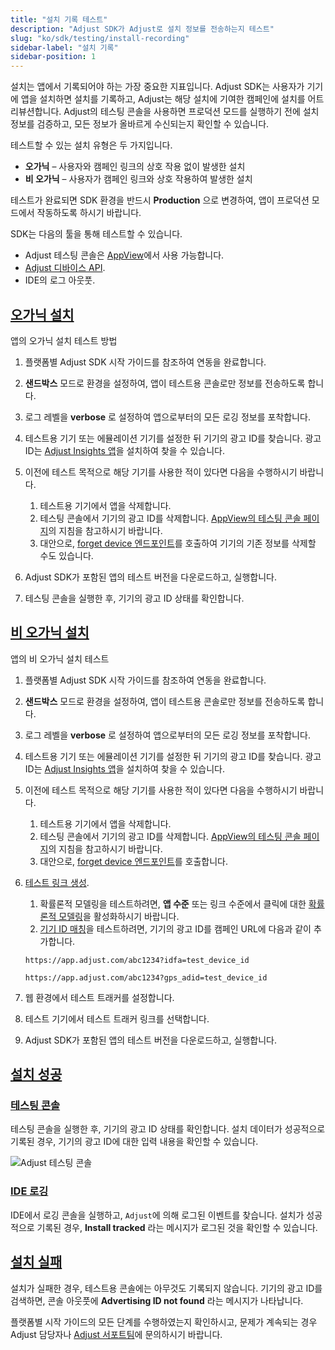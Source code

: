```yaml
---
title: "설치 기록 테스트"
description: "Adjust SDK가 Adjust로 설치 정보를 전송하는지 테스트"
slug: "ko/sdk/testing/install-recording"
sidebar-label: "설치 기록"
sidebar-position: 1
---
```


설치는 앱에서 기록되어야 하는 가장 중요한 지표입니다. Adjust SDK는 사용자가 기기에 앱을 설치하면 설치를 기록하고, Adjust는 해당 설치에 기여한 캠페인에 설치를 어트리뷰션합니다. Adjust의 테스팅 콘솔을 사용하면 프로덕션 모드를 실행하기 전에 설치 정보를 검증하고, 모든 정보가 올바르게 수신되는지 확인할 수 있습니다.

테스트할 수 있는 설치 유형은 두 가지입니다.

-  **오가닉** – 사용자와 캠페인 링크의 상호 작용 없이 발생한 설치
-  **비 오가닉** – 사용자가 캠페인 링크와 상호 작용하여 발생한 설치

<Callout type="important">

테스트가 완료되면 SDK 환경을 반드시 **Production** 으로 변경하여, 앱이 프로덕션 모드에서 작동하도록 하시기 바랍니다.

</Callout>

SDK는 다음의 툴을 통해 테스트할 수 있습니다.

-  Adjust 테스팅 콘솔은 [AppView](https://help.adjust.com/ko/article/testing-console)에서 사용 가능합니다.
-  [Adjust 디바이스 API](/ko/api/device-api/inspect).
-  IDE의 로그 아웃풋.

## [오가닉 설치](organic-installs-1)

앱의 오가닉 설치 테스트 방법

1. 플랫폼별 Adjust SDK 시작 가이드를 참조하여 연동을 완료합니다.
2. **샌드박스** 모드로 환경을 설정하여, 앱이 테스트용 콘솔로만 정보를 전송하도록 합니다.
3. 로그 레벨을 **verbose** 로 설정하여 앱으로부터의 모든 로깅 정보를 포착합니다.
4. 테스트용 기기 또는 에뮬레이션 기기를 설정한 뒤 기기의 광고 ID를 찾습니다. 광고 ID는 [Adjust Insights 앱](https://apps.apple.com/us/app/adjust-insights/id1125517808)을 설치하여 찾을 수 있습니다.
5. 이전에 테스트 목적으로 해당 기기를 사용한 적이 있다면 다음을 수행하시기 바랍니다.

   1. 테스트용 기기에서 앱을 삭제합니다.
   2. 테스팅 콘솔에서 기기의 광고 ID를 삭제합니다. [AppView의 테스팅 콘솔 페이지](https://help.adjust.com/ko/article/testing-console#forget-device)의 지침을 참고하시기 바랍니다.
   3. 대안으로, [forget device 엔드포인트](/ko/api/device-api/forget/)를 호출하여 기기의 기존 정보를 삭제할 수도 있습니다.

6. Adjust SDK가 포함된 앱의 테스트 버전을 다운로드하고, 실행합니다.
7. 테스팅 콘솔을 실행한 후, 기기의 광고 ID 상태를 확인합니다.

## [비 오가닉 설치](non-organic-installs)

앱의 비 오가닉 설치 테스트

1. 플랫폼별 Adjust SDK 시작 가이드를 참조하여 연동을 완료합니다.

2. **샌드박스** 모드로 환경을 설정하여, 앱이 테스트용 콘솔로만 정보를 전송하도록 합니다.

3. 로그 레벨을 **verbose** 로 설정하여 앱으로부터의 모든 로깅 정보를 포착합니다.

4. 테스트용 기기 또는 에뮬레이션 기기를 설정한 뒤 기기의 광고 ID를 찾습니다. 광고 ID는 [Adjust Insights 앱](https://apps.apple.com/us/app/adjust-insights/id1125517808)을 설치하여 찾을 수 있습니다.

5. 이전에 테스트 목적으로 해당 기기를 사용한 적이 있다면 다음을 수행하시기 바랍니다.

   1. 테스트용 기기에서 앱을 삭제합니다.
   2. 테스팅 콘솔에서 기기의 광고 ID를 삭제합니다. [AppView의 테스팅 콘솔 페이지](https://help.adjust.com/ko/article/testing-console-suite#forget-device)의 지침을 참고하시기 바랍니다.
   3. 대안으로, [forget device 엔드포인트](/ko/api/device-api/forget/)를 호출합니다.

6. [테스트 링크 생성](https://help.adjust.com/ko/article/links).

   1. 확률론적 모델링을 테스트하려면, **앱 수준** 또는 링크 수준에서 클릭에 대한 [확률론적 모델링](https://help.adjust.com/ko/article/attribution-settings-app-level)을 활성화하시기 바랍니다.
   2. [기기 ID 매칭](https://help.adjust.com/ko/article/attribution-methods#deterministic-attribution)을 테스트하려면, 기기의 광고 ID를 캠페인 URL에 다음과 같이 추가합니다.

   ```text
   https://app.adjust.com/abc1234?idfa=test_device_id
   ```

   ```text
   https://app.adjust.com/abc1234?gps_adid=test_device_id
   ```

7. 웹 환경에서 테스트 트래커를 설정합니다.

8. 테스트 기기에서 테스트 트래커 링크를 선택합니다.

9. Adjust SDK가 포함된 앱의 테스트 버전을 다운로드하고, 실행합니다.

## [설치 성공](successful-install)

### [테스팅 콘솔](testing-console-1)

테스팅 콘솔을 실행한 후, 기기의 광고 ID 상태를 확인합니다. 설치 데이터가 성공적으로 기록된 경우, 기기의 광고 ID에 대한 입력 내용을 확인할 수 있습니다.

![Adjust 테스팅 콘솔](@images/sdk-testing/install/testing-console.png)

### [IDE 로깅](ide-logging)

IDE에서 로깅 콘솔을 실행하고, `Adjust`에 의해 로그된 이벤트를 찾습니다. 설치가 성공적으로 기록된 경우, **Install tracked** 라는 메시지가 로그된 것을 확인할 수 있습니다.

## [설치 실패](unsuccessful-install)

설치가 실패한 경우, 테스트용 콘솔에는 아무것도 기록되지 않습니다. 기기의 광고 ID를 검색하면, 콘솔 아웃풋에 **Advertising ID not found** 라는 메시지가 나타납니다.

플랫폼별 시작 가이드의 모든 단계를 수행하였는지 확인하시고, 문제가 계속되는 경우 Adjust 담당자나 [Adjust 서포트팀](mailto:support@adjust.com)에 문의하시기 바랍니다.
